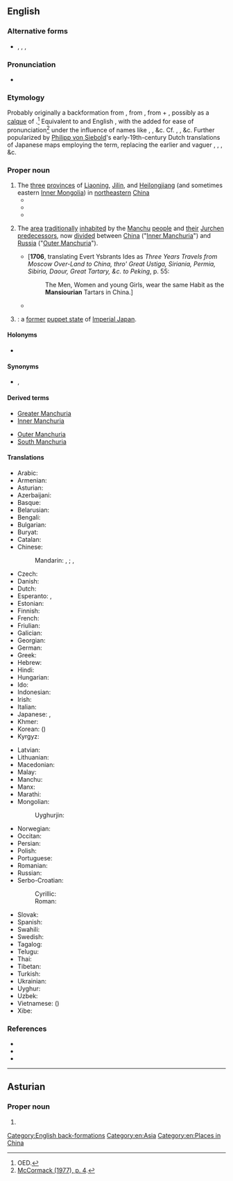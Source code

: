 {{also|Manchúria}}
==English==
{{Wikipedia}}
{{commonscat}}

===Alternative forms===
* {{sense|obsolete}} {{l|en|Mansiouria}}, {{l|en|Mandschuria}}, {{l|en|Mantchuria}}, {{l|en|Mantchooria}}

===Pronunciation===
* {{IPA|en|/mænˈt͡ʃʊəɹiə/}}

===Etymology===
Probably originally a backformation from {{m|en|Manchurian||of or [[relating]] to the [[Manchu]]s}}, from {{der|en|nl|Mansiourische}}, from {{m|nl|Mansiouwer||a [[Manchu]]}} + {{m|nl|-isch||[[-ish]]: ''[[form]]ing [[adjective]]s''}}, possibly as a [[calque]] of {{der|en|ja|満州||Manchuria; [[Manchurian]]|tr=まんしゅう, Manshū}}.<ref>OED.</ref> Equivalent to {{etyl|NL.|en}} and English {{affix|en|Manchu|-ia}}, with the {{m|mul|r}} added for ease of pronunciation<ref>[https://books.google.com/books?id=GoSrAAAAIAAJ&pg=PA4#v=onepage&q&f=false McCormack (1977), p. 4].</ref> under the influence of names like {{m|en|Etruria}}, {{m|en|Liguria}}, &c. Cf. {{cog|fr|Mandchourie}}, {{cog|de|Mandschurei}}, &c. Further popularized by [[:w:Philipp von Siebold|Philipp von Siebold]]'s early-19th-century Dutch translations of Japanese maps employing the term, replacing the earlier and vaguer {{m|en|Tartary}}, {{m|en|eastern|Eastern}} {{m|en|Tartary}}, {{m|en|Chinese}} {{m|en|Tartary}}, &c.

===Proper noun===
{{en-proper noun}}

# The [[three]] [[province]]s of [[Liaoning]], [[Jilin]], and [[Heilongjiang]] (and sometimes eastern [[Inner Mongolia]]) in [[northeastern]] [[China]]
#* {{quote-book
|en
|year=1950
|author={{w|L. Ron Hubbard}}
|title={{w|Dianetics: The Modern Science of Mental Health|Dianetics}}
|url=https://archive.org/details/dianeticspowerof0000hubb/
|publisher={{w|New Era Publications}}
|year_published=1999
|ISBN=1-903820-14-6
|OCLC=59128428
|page=9
|pageurl=https://archive.org/details/dianeticspowerof0000hubb/page/9/
|passage=The throbbing drum of the Goldi² medicine man serves in the stead of an adequate technique to alleviate the lack of serenity in patients.<br>[...]'''2. Goldi:''' a people, traditionally hunters and fishermen, who inhabit the valley of the Amur River in southeastern Siberia and northeastern '''Manchuria''' (a region and former administrative division of northeast China).}}
#* {{quote-book
|en
|year=1976
|author=John Israel, Donald W. Klein
|title=Rebels and Bureaucrats: China's December 9ers
|url=https://archive.org/details/rebelsbureaucrat0000isra/
|publisher={{w|University of California Press}}
|ISBN=0-520-02861-9
|LCCN=74-18757
|OCLC=832300406
|pages=147-148
|pageurl=https://archive.org/details/rebelsbureaucrat0000isra/page/148/
|passage=Popular mobilization was facilitated by strong anti-Japanese sentiment dating most immediately to 1931—many Shantungese had relatives in '''Manchuria'''.}}
#* {{quote-journal
|en
|date=September 5, 1982
|title=ROC deplores Japan's history revision
|journal=Free China Weekly
|url=https://archive.org/details/sim_free-china-weekly_1982-09-05_23_35/
|volume=XXIII
|issue=35
|issn=0016-0318
|oclc=1786626
|page=2
|pageurl=https://archive.org/details/sim_free-china-weekly_1982-09-05_23_35/page/n1/
|text=Manchukuo was a puppet regime set un in '''Manchuria''' in 1931 by the Japanese imperialists in a plot to prepare for the invasion of China. The ROC has never recognized this action.}}
# {{lb|en|historical}} The [[area]] [[traditionally]] [[inhabit]]ed by the [[Manchu]] [[people]] and [[their]] [[Jurchen]] [[predecessor]]s, now [[divided]] between [[China]] ("[[Inner Manchuria]]") and [[Russia]] ("[[Outer Manchuria]]").
#* ['''1706''', translating Evert Ysbrants Ides as ''Three Years Travels from Moscow Over-Land to China, thro' Great Ustiga, Siriania, Permia, Sibiria, Daour, Great Tartary, &c. to Peking'', p. 55:
#*: The Men, Women and young Girls, wear the same Habit as the '''Mansiourian''' Tartars in China.]
#* {{quote-book
|en
|date=January 10, 1848
|author=Aaron H. Palmer
|title=Memoir, Geographical, Political, and Commercial, on the Present state, productive resources, and capabilities for commerce, of Siberia, Manchuria, and the Asiatic islands of the Northern Pacific ocean
|url=https://www.google.com/books/edition/Interoceanic_canals_1839_1861/3M-QFkPvoX0C
|page=34
|passage=The east coast of '''Manchuria''' is generally high and rocky.}}
# {{lb|en|historical}} {{syn of|en|Manchukuo|nodot=a}}: a [[former]] [[puppet state]] of [[Imperial Japan]].

====Holonyms====
* {{sense|traditional area}} {{l|en|Tartary}} {{q|obsolete}}

====Synonyms====
* {{sense|Northeastern China}} {{l|en|Northeast}}, {{l|en|Inner Manchuria}}<!--====Usage notes====--><!--The association with the Japanese puppet state {{l|en|Manchukuo}} and ethnic separatism causes China to avoid and discourage official use of the term ''Manchuria'', preferring ''the {{m|en|Northeast}}'', ''{{m|en|northeast|Northeast}} {{m|en|China}}'', &c.-->

====Derived terms====
{{der-top}}
* [[Greater Manchuria]]
* [[Inner Manchuria]]
{{der-mid}}
* [[Outer Manchuria]]
* [[South Manchuria]]
{{der-bottom}}

====Translations====
{{trans-top|historical region in Northeast Asia}}
* Arabic: {{t|ar|مَنْشُورِيَا|f}}
* Armenian: {{t|hy|Մանջուրիա}}
* Asturian: {{t|ast|Manchuria|f}}
* Azerbaijani: {{t|az|Mancuriya}}
* Basque: {{t|eu|Mantxuria}}
* Belarusian: {{t|be|Маньчжу́рыя|f}}
* Bengali: {{t|bn|মাঞ্চুরিয়া}}
* Bulgarian: {{t|bg|Манджу́рия|f}}
* Buryat: {{t|bua|Манжуур}}
* Catalan: {{t|ca|Manxúria|f}}
* Chinese:
*: Mandarin: {{t+|cmn|滿洲}}, {{t+|cmn|满洲|tr=Mǎnzhōu}}; {{t+|cmn|關東}}, {{t+|cmn|关东|tr=Guāndōng}}
* Czech: {{t|cs|Mandžusko|n}}
* Danish: {{t|da|Manchuriet|n}}
* Dutch: {{t|nl|Mantsjoerije}}
* Esperanto: {{t|eo|Manĉurio}}, {{t|eo|Manĉurujo}}
* Estonian: {{t|et|Mandžuuria}}
* Finnish: {{t+|fi|Mantšuria}}
* French: {{t+|fr|Mandchourie}}
* Friulian: {{t|fur|Mançurie|f}}
* Galician: {{t|gl|Manchuria|f}}
* Georgian: {{t|ka|მანჯურია}}
* German: {{t|de|Mandschurei|n}}
* Greek: {{t|el|Μαντζουρία|f}}
* Hebrew: {{t|he|מנצ׳וריה|f|tr=manchuriya}}
* Hindi: {{t|hi|मंचूरिया}}
* Hungarian: {{t+|hu|Mandzsúria}}
* Ido: {{t+|io|Mandjuria}}
* Indonesian: {{t|id|Manchuria}}
* Irish: {{t|ga|Manchúir|f|alt=an Mhanchúir}}
* Italian: {{t+|it|Manciuria|f}}
* Japanese: {{t+|ja|満州|tr=まんしゅう, Manshū}}, {{t+|ja|関東|tr=かんとう, Kantō}}
* Khmer: {{t|km|ម៉ាន់ជូរី}}
* Korean: {{t+|ko|^만주}} ({{t+|ko|滿洲}})
* Kyrgyz: {{t|ky|Манжурия}}
{{trans-mid}}
* Latvian: {{t|lv|Mandžūrija|f}}
* Lithuanian: {{t|lt|Mandžiūrija|f}}
* Macedonian: {{t|mk|Манџурија|f}}
* Malay: {{t|ms|Manchuria}}
* Manchu: {{t|mnc|[[ᠮᠠᠨᠵᡠ|ᠮᠠᠨᠵᡠ ᡳ]] [[ᠪᠠ]]|sc=Mong}}
* Manx: {{t|gv|Mançhoor|f|alt=Yn Vançhoor}}
* Marathi: {{t|mr|मांचुरिया|sc=Deva}}
* Mongolian: {{t|mn|Манжуур|sc=Cyrl}}
*: Uyghurjin: {{t|mn|ᠮᠠᠨᠵᠤᠤᠷ}}
* Norwegian: {{t|no|Mandsjuria}}
* Occitan: {{t|oc|Manchoria|f}}
* Persian: {{t+|fa|منچوری|tr=mančuri}}
* Polish: {{t+|pl|Mandżuria|f}}
* Portuguese: {{t+|pt|Manchúria|f}}
* Romanian: {{t|ro|Manciuria|f}}
* Russian: {{t+|ru|Маньчжу́рия|f}}
* Serbo-Croatian:
*: Cyrillic: {{t|sh|Ма̀нџӯрија|f}}
*: Roman: {{t+|sh|Màndžūrija|f}}
* Slovak: {{t|sk|Mandžusko|n}}
* Spanish: {{t|es|Manchuria|f}}
* Swahili: {{t|sw|Manchuria}}
* Swedish: {{t+|sv|Manchuriet}}
* Tagalog: {{t|tl|Manchuria}}
* Telugu: {{t|te|మంచూరియా|sc=Telu}}
* Thai: {{t|th|แมนจูเรีย}}
* Tibetan: {{t-needed|bo}}
* Turkish: {{t|tr|Mançurya}}
* Ukrainian: {{t|uk|Маньчжу́рія|f}}
* Uyghur: {{t|ug|مانجۇرىيە}}
* Uzbek: {{t|uz|Manjuriya}}
* Vietnamese: {{t+|vi|Mãn Châu}} ({{t|vi|滿洲}})
* Xibe: {{t-needed|sjo}}
{{trans-bottom}}

===References===
<references/>
* {{R:OED Online|entry=Manchurian|part of speech=adj. ''and'' n|code=113261|date=2000}}
* {{R:Lexico|pos=pn}}
* {{R:Merriam-Webster Online}}

[[Category:English back-formations]]
[[Category:en:Asia]]
[[Category:en:Places in China]]

----

==Asturian==

===Proper noun===
{{ast-proper noun|f}}

# {{l|en|Manchuria}}